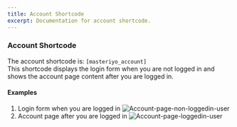 ---
title: Account Shortcode
excerpt: Documentation for account shortcode.
---

### Account Shortcode
The account shortcode is:  `[masteriyo_account]`
</br>This shortcode displays the login form when you are not logged in and shows the account page content after you are logged in.
#### Examples
1. Login form when you are logged in 
![Account-page-non-loggedin-user](https://user-images.githubusercontent.com/24367265/185081796-3137380b-c6b4-4584-a862-c9190dae9140.png)
2. Account page after you are logged in 
![Account-page-loggedin-user](https://user-images.githubusercontent.com/24367265/185081860-2b0d2921-216b-4dce-857a-004a98a139a9.png)
